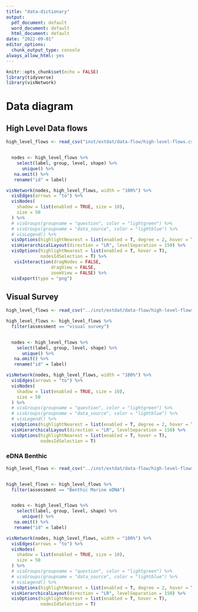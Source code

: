 ```yaml
---
title: "data-dictionary"
output:
  pdf_document: default
  word_document: default
  html_document: default
date: "2022-09-01"
editor_options:
  chunk_output_type: console
always_allow_html: yes
---
```


```r
knitr::opts_chunk$set(echo = FALSE)
library(tidyverse)
library(visNetwork)
```

# Data diagram

## High Level Data flows


```r

high_level_flows <- read_csv("inst/extdat/data-flow/high-level-flows.csv" )


  nodes <- high_level_flows %>%
    select(label, group, level, shape) %>%
      unique() %>%
   na.omit() %>%
   rename("id" = label) 

visNetwork(nodes, high_level_flows, width = "100%") %>%
  visEdges(arrows = "to") %>%
  visNodes(
    shadow = list(enabled = TRUE, size = 10),
    size = 50
  ) %>%
  # visGroups(groupname = "question", color = "lightgreen") %>%
  # visGroups(groupname = "data_source", color = "lightblue") %>%
  # visLegend() %>%
  visOptions(highlightNearest = list(enabled = T, degree = 2, hover = T)) %>%
  visHierarchicalLayout(direction = "LR", levelSeparation = 150) %>%
  visOptions(highlightNearest = list(enabled = T, hover = T),
             nodesIdSelection = T) %>% 
   visInteraction(dragNodes = FALSE, 
                 dragView = FALSE, 
                 zoomView = FALSE) %>% 
  visExport(type = "png")


```

## Visual Survey

```r

high_level_flows <- read_csv("../inst/extdat/data-flow/high-level-flows.csv" )

high_level_flows <- high_level_flows %>% 
  filter(assessment == "visual survey")


  nodes <- high_level_flows %>%
    select(label, group, level, shape) %>%
      unique() %>%
   na.omit() %>%
   rename("id" = label) 

visNetwork(nodes, high_level_flows, width = "100%") %>%
  visEdges(arrows = "to") %>%
  visNodes(
    shadow = list(enabled = TRUE, size = 10),
    size = 50
  ) %>%
  # visGroups(groupname = "question", color = "lightgreen") %>%
  # visGroups(groupname = "data_source", color = "lightblue") %>%
  # visLegend() %>%
  visOptions(highlightNearest = list(enabled = T, degree = 2, hover = T)) %>%
  visHierarchicalLayout(direction = "LR", levelSeparation = 150) %>%
  visOptions(highlightNearest = list(enabled = T, hover = T),
             nodesIdSelection = T)


```

### eDNA Benthic

```r

high_level_flows <- read_csv("../inst/extdat/data-flow/high-level-flows.csv" )


high_level_flows <- high_level_flows %>% 
  filter(assessment == "Benthic Marine eDNA")


  nodes <- high_level_flows %>%
    select(label, group, level, shape) %>%
      unique() %>%
   na.omit() %>%
   rename("id" = label) 

visNetwork(nodes, high_level_flows, width = "100%") %>%
  visEdges(arrows = "to") %>%
  visNodes(
    shadow = list(enabled = TRUE, size = 10),
    size = 50
  ) %>%
  # visGroups(groupname = "question", color = "lightgreen") %>%
  # visGroups(groupname = "data_source", color = "lightblue") %>%
  # visLegend() %>%
  visOptions(highlightNearest = list(enabled = T, degree = 2, hover = T)) %>%
  visHierarchicalLayout(direction = "LR", levelSeparation = 150) %>%
  visOptions(highlightNearest = list(enabled = T, hover = T),
             nodesIdSelection = T)


```

